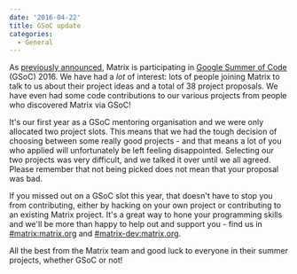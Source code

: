 ```yaml
---
date: '2016-04-22'
title: GSoC update
categories:
  - General
---
```


As <a href="https://matrix.org/blog/2016/03/08/matrix-in-google-summer-of-code/">previously announced</a>, Matrix is participating in <a href="https://summerofcode.withgoogle.com/">Google Summer of Code</a> (GSoC) 2016. We have had a <em>lot</em> of interest: lots of people joining Matrix to talk to us about their project ideas and a total of 38 project proposals. We have even had some code contributions to our various projects from people who discovered Matrix via GSoC! 

It's our first year as a GSoC mentoring organisation and we were only allocated two project slots. This means that we had the tough decision of choosing between some really good projects - and that means a lot of you who applied will unfortunately be left feeling disappointed. Selecting our two projects was very difficult, and we talked it over until we all agreed. Please remember that not being picked does not mean that your proposal was bad.

If you missed out on a GSoC slot this year, that doesn't have to stop you from contributing, either by hacking on your own project or contributing to an existing Matrix project. It's a great way to hone your programming skills and we'll be more than happy to help out and support you - find us in <a href="https://vector.im/beta/#/room/#matrix:matrix.org">#matrix:matrix.org</a> and <a href="https://vector.im/beta/#/room/#matrix-dev:matrix.org">#matrix-dev:matrix.org</a>.

All the best from the Matrix team and good luck to everyone in their summer projects, whether GSoC or not!
